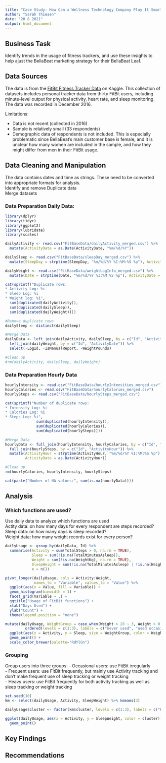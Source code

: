 ```yaml
---
title: "Case Study: How Can a Wellness Technology Company Play It Smart?"
author: "Sarah Thiesen"
date: "20 8 2021"
output: html_document
---
```


## Business Task

Identify trends in the usage of fitness trackers, and use these insights to help ajust the BellaBeat marketing strategy for their BellaBeat Leaf.

## Data Sources

The data is from the [FitBit Fitness Tracker Data](https://www.kaggle.com/arashnic/fitbit) on Kaggle. This collection of datasets includes personal tracker data from thirty FitBit users, including minute-level output for physical activity, heart rate, and sleep monitoring. The data was recorded in December 2016.

Limitations:  
<ul>
  <li>Data is not recent (collected in 2016)</li>
  <li>Sample is relatively small (33 respondents)</li>
  <li>Demographic data of respondents is not included. This is especially problematic since BellaBeat's main customer base is female, and it is unclear how many women are included in the sample, and how they might differ from men in their FitBit usage.</li>
</ul>

## Data Cleaning and Manipulation

The data contains dates and time as strings. These need to be converted into appropriate formats for analysis.  
Identify and remove Duplicate data  
Merge datasets  

### Data Preparation Daily Data:
```r
library(dplyr)
library(tidyr)
library(ggplot2)
library(lubridate)
library(scales)

dailyActivity <- read.csv("FitBaseData/dailyActivity_merged.csv") %>%
  mutate(ActivityDate = as.Date(ActivityDate, "%m/%d/%Y"))

dailySleep <- read.csv("FitBaseData/sleepDay_merged.csv") %>%
  mutate(SleepDay = strptime(SleepDay, "%m/%d/%Y %I:%M:%S %p"), ActivityDate = as.Date(SleepDay))

dailyWeight <- read.csv("FitBaseData/weightLogInfo_merged.csv") %>%
  mutate(Date = strptime(Date, "%m/%d/%Y %I:%M:%S %p"), ActivityDate = as.Date(Date))

cat(sprintf("Duplicate rows:  
* Activity Log: %i  
* Sleep Log: %i  
* Weight log: %i", 
  sum(duplicated(dailyActivity)), 
  sum(duplicated(dailySleep)),
  sum(duplicated(dailyWeight))))

#Remove duplicate rows
dailySleep <- distinct(dailySleep)

#Merge Data
dailyData <- left_join(dailyActivity, dailySleep, by = c("Id", "ActivityDate")) %>%
  left_join(dailyWeight, by = c("Id", "ActivityDate")) %>%
  select(-LogId, -IsManualReport, -WeightPounds)

#Clean up
#rm(dailyActivity, dailySleep, dailyWeight)
```

### Data Preparation Hourly Data

```r
hourlyIntensity <- read.csv("FitBaseData/hourlyIntensities_merged.csv") 
hourlyCalories <- read.csv("FitBaseData/hourlyCalories_merged.csv")
hourlySteps <- read.csv("FitBaseData/hourlySteps_merged.csv")

cat(sprintf("Number of duplicate rows:  
* Intensity Log: %i  
* Calories Log: %i  
* Steps Log: %i",
              sum(duplicated(hourlyIntensity)),
              sum(duplicated(hourlyCalories)),
              sum(duplicated(hourlySteps))))

#Merge Data
hourlyData <- full_join(hourlyIntensity, hourlyCalories, by = c("Id", "ActivityHour")) %>%
  full_join(hourlySteps, by = c("Id", "ActivityHour")) %>%
  mutate(ActivityHour = strptime(ActivityHour, "%m/%d/%Y %I:%M:%S %p"),
         ActivityDate = as.Date(ActivityHour))

#Clean up
rm(hourlyCalories, hourlyIntensity, hourlySteps)

cat(paste("Number of NA values:", sum(is.na(hourlyData))))
```

## Analysis

### Which functions are used?

Use daily data to analyze which functions are used  
Actity data: on how many days for every respondent are steps recorded?  
Sleep data: on how many days is sleep recorded?  
Weight data: how many weight records exist for every person?

```r
dailyUsage <- group_by(dailyData, Id) %>%
  summarise(Activity = sum(TotalSteps > 0, na.rm = TRUE),
            Sleep = sum(!is.na(TotalMinutesAsleep)),
            Weight = sum(!is.na(WeightKg), na.rm = TRUE),
            SleepWeight = sum(!is.na(TotalMinutesAsleep) | !is.na(WeightKg)),
            n = n())

pivot_longer(dailyUsage, cols = Activity:Weight, 
             names_to = "Variable", values_to = "Value") %>%
  ggplot(aes(x = Value, fill = Variable)) +
  geom_histogram(binwidth = 1) +
  facet_grid(Variable ~ .) + 
  ggtitle("Usage of FitBit functions") +
  xlab("Days Used") + 
  ylab("Count") +
  theme(legend.position = "none")
```

```r
mutate(dailyUsage, WeightGroup = case_when(Weight > 20 ~ 3, Weight > 0 ~ 2, TRUE ~ 1) %>% 
         ordered(levels = c(1:3), labels = c("never used", "used occasionally", "used frequently"))) %>%
  ggplot(aes(x = Activity, y = Sleep, size = WeightGroup, color = WeightGroup)) +
  geom_point() + 
  scale_color_brewer(palette="RdYlGn")
```

### Grouping

Group users into three groups:
- Occasional users: use FitBit irregularly  
- Frequent users: use FitBit frequently, but mainly use Activity tracking and don't make frequent use of sleep tracking or weight tracking  
- Heavy users: use FitBit frequently for both activity tracking as well as sleep tracking or weight tracking

```r
set.seed(10)
km <- select(dailyUsage, Activity, SleepWeight) %>% kmeans(3)

dailyUsage$cluster <- factor(km$cluster, levels = c(1:3), labels = c("Occasional Users", "Frequent Users", "Heavy Users"))

ggplot(dailyUsage, aes(x = Activity, y = SleepWeight, color = cluster)) +
  geom_point()
```

## Key Findings

## Recommendations